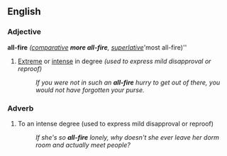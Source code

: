 ==English==
===Adjective===

'''all-fire''' ''([[comparative]] '''''more all-fire''''', [[superlative]] '''most all-fire)''

# {{context|informal}} [[extreme|Extreme]] or [[intense]] in degree ''(used to express mild disapproval or reproof)''
#: ''If you were not in such an '''all-fire''' hurry to get out of there, you would not have forgotten your purse.''

===Adverb===
{{en-adv}}

# {{context|informal}} To an intense degree (used to express mild disapproval or reproof)
#: ''If she's so '''all-fire''' lonely, why doesn't she ever leave her dorm room and actually meet people?''